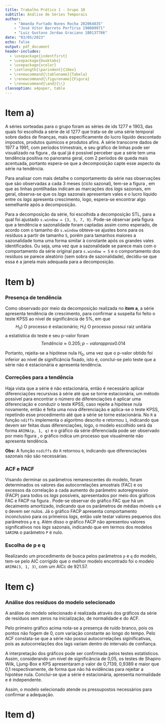```yaml
---
title: Trabalho Prático 1 - Grupo 10
subtitle: Análise de Séries Temporais
author: 
    - "Amanda Furtado Nunes Rocha 202064835"
    - "José Vítor Barreto Porfírio 190089971"
    - "Luiz Gustavo Jordao Graciano 180137786"
date: "03/05/2023"
echo: false
output: pdf_document
header-includes:
  - \usepackage{indentfirst}
  - \usepackage{booktabs}
  - \usepackage{xcolor}
  - \setlength{\parindent}{10ex}
  - \renewcommand{\tablename}{Tabela}
  - \renewcommand{\figurename}{Figura}
  - \renewcommand{\and}{\\}
classoption: a4paper, table
---
```


# Item a)

A séries sorteadas para o grupo foram as séries de ids 1277 e 1903, das quais foi escolhida a série de id 1277 que trata-se de uma série temporal sobre dados de finanças, mais especificamente do lucro líquido descontado impostos, produtos químicos e produtos afins. A série transcorre dados de 1977 a 1991, com períodos trimestrais, e seu gráfico de linhas pode ser visualizado na figura \ref{fig:linhas1277}, da qual já é possível perceber que a série tem uma tendência positiva no panorama geral, com 2 períodos de queda mais acentuada, portanto espera-se que a decomposição capte esse aspecto da série na tendência.

\begin{figure}[!ht]
  \centering
  \includegraphics[width=10cm]{assets/Serie1277_0.png}
  \caption{Gráfico de linhas para o lucro líquido descontado impostos, produtos químicos e produtos afins.}
  \label{fig:linhas1277}
\end{figure}

Para analisar com mais detalhe o comportamento da série nas observações que são observadas a cada 3 meses (ciclo sazonal), tem-se a figura \ref{fig:linhas1277s}, em que as linhas pontilhadas indicam as marcações dos *lags* sazonais, em geral, observa-se que os *lags* sazonais apresentam vales e o lucro líquido entre os *lags* apresenta crescimento, logo, espera-se encontrar algo semelhante após a decomposição.

\begin{figure}[!ht]
  \centering
  \includegraphics[width=10cm]{assets/Serie1277_s.png}
  \caption{Gráfico de linhas, com marcações nas sazonalidades, para o lucro líquido descontado impostos, produtos químicos e produtos afins.}
  \label{fig:linhas1277s}
\end{figure}

Para a decomposição da série, foi escolhida a decomposição STL, para a qual foi ajustado `s.window = {3, 5, 7, 9}`. Pode-se observar pela figura \ref{fig:linhas1277stl} que a tendência e sazonalidade foram captadas assim como esperado, de acordo com o tamanho do `s.window` obteve-se ajustes bons para os resíduos a partir de tamanho `5`, porém para tamanhos maiores a sazonalidade toma uma forma similar à constante após os grandes vales identificados. Ou seja, uma vez que a sazonalidade se parece mais com o comportamento da série original para `s.window = 5` e o comportamento dos resíduos se parece aleatório (sem sobra de sazonalidade), decidiu-se que essa é a janela mais adequada para a decomposição.

\begin{figure}[!ht]
  \centering
  \includegraphics[width=15cm]{assets/Serie1277_stl.png}
  \caption{Gráficos de linhas da decomposição STL para a série do lucro líquido descontado impostos, produtos químicos e produtos afins.}
  \label{fig:linhas1277stl}
\end{figure}

\clearpage

# Item b)

### Presença de tendência

Como observado por meio da decomposição realizada no **item a**, a série apresenta tendência de crescimento, para confirmar a suspeita foi feito o teste KPSS ao nível de significância de 5\%, em que
$$H_0) \text{ O processo é estacionário};~ H_1) \text{ O processo possui raiz unitária}$$
a estatística do teste e seu p-valor foram
$$Tendência \approx 0.205; p-valor approx 0.014$$

Portanto, rejeita-se a hipótese nula $H_0$, uma vez que o p-valor obtido foi inferior ao nível de significância fixado, isto é, conclui-se pelo teste que a série não é estacionária e apresenta tendência.

### Correções para a tendência

Haja vista que a série é não estacionária, então é necessário aplicar diferenciações recursivas à série até que se torne estacionária, um método possível para encontrar o número de diferenciações é aplicar uma diferenciação e conduzir o teste KPSS, caso rejeite a hipótese nula novamente, então é feita uma nova diferenciação e aplica-se o teste KPSS, repetindo esse procedimento até que a série se torne estacionária. No `R` a função `ndiffs` implementa o algoritmo descrito e retornou `1`, indicando que devem ser feitas duas diferenciações, logo, o modelo escolhido será da forma `ARIMA(p, 1, q)` e o gráfico da série diferenciada pode ser observado por meio figura \ref{fig:linhas1277est}, o gráfico indica um processo que visualmente não apresenta tendência.

\begin{figure}[!ht]
  \centering
  \includegraphics[width=10cm]{assets/Serie1277_diferenciada.png}
  \caption{Gráficos de linhas para a série, diferenciada duas vezes, do lucro líquido descontado impostos, produtos químicos e produtos afins.}
  \label{fig:linhas1277est}
\end{figure}

__Obs:__ A função `nsdiffs` do `R` retornou `0`, indicando que diferenciações sazonais não são necessárias.

\clearpage

### ACF e PACF

Visando derminar os parâmetros remanescentes do modelo, foram determinados os valores das autocorrelações amostrais (FAC) e os excessos da correlação a cada aumento do parâmetro autoregressivo (FACP) para todos os *lags* possíveis, apresentados por meio dos gráficos FAC e FACP na figura \ref{fig:acfpacf1277}. Pode-se observar do gráfico FAC que há um decaimento amortizado, indicando que os parâmetros de médias móveis `q` e `Q` devem ser nulos. Já o gráfico FACP apresenta comportamento inconclusivo para os primeiros *lags*, então vale testar valores pequenos dos parâmetros `p` e `q`. Além disso o gráfico FACP não apresentou valores significativos nos *lags* sazonais, indicando que em termos dos modelos `SARIMA` o parâmetro `P` é nulo.

\begin{figure}[!ht]
  \centering
  \includegraphics[width=10cm]{assets/Serie1277_diferenciada.png}
  \caption{Gráficos FAC e FACP, respectivamente, para a série diferenciada do lucro líquido descontado impostos, produtos químicos e produtos afins.}
  \label{fig:acfpacf1277}
\end{figure}

### Escolha de p e q

Realizando um procedimento de busca pelos parâmetros `p` e `q` do modelo, tem-se pelo AIC corrigido que o melhor modelo encontrado foi o modelo `ARIMA(3, 1, 3)`, com um AICc de 921.57.

\begin{table}[!h]

\caption{\label{tab:params_search}AICc calculados para tamanhos pequenos dos parâmetros p e q}
\centering
\begin{tabular}[t]{rrr}
\toprule
p & q & AICc\\
\midrule
\cellcolor{gray!6}{3} & \cellcolor{gray!6}{3} & \cellcolor{gray!6}{921.57}\\
3 & 2 & 921.65\\
\cellcolor{gray!6}{3} & \cellcolor{gray!6}{1} & \cellcolor{gray!6}{926.46}\\
3 & 0 & 927.29\\
\cellcolor{gray!6}{2} & \cellcolor{gray!6}{3} & \cellcolor{gray!6}{931.91}\\
\addlinespace
2 & 2 & 934.87\\
\cellcolor{gray!6}{0} & \cellcolor{gray!6}{1} & \cellcolor{gray!6}{936.62}\\
1 & 3 & 937.65\\
\cellcolor{gray!6}{0} & \cellcolor{gray!6}{2} & \cellcolor{gray!6}{938.85}\\
1 & 1 & 938.85\\
\addlinespace
\cellcolor{gray!6}{0} & \cellcolor{gray!6}{3} & \cellcolor{gray!6}{939.20}\\
2 & 1 & 940.34\\
\cellcolor{gray!6}{1} & \cellcolor{gray!6}{2} & \cellcolor{gray!6}{941.17}\\
2 & 0 & 942.33\\
\cellcolor{gray!6}{1} & \cellcolor{gray!6}{0} & \cellcolor{gray!6}{943.36}\\
\addlinespace
0 & 0 & 951.33\\
\bottomrule
\end{tabular}
\end{table}

# Item c)
### Análise dos resíduos do modelo selecionado
A análise do modelo selecionado é realizada através dos gráficos da série de resíduos sem zeros na inicialização, de normalidade e do ACF.

Pelo primeiro gráfico acima nota-se a presença de ruído branco, pois os pontos não fogem de 0, com variação constante ao longo do tempo. Pelo  ACF constata-se que a série não possui autocorrelações siginificativas, pois as autocorrelações dos lags variam dentro do intervalo de confiança. 

A interpretação  dos gráficos pode ser confirmada pelos testes estatísticos. Assim, considerando um nível de significância de 0,05, os testes de Shapiro Wilk, Ljung-Box e KPS apresentaram p valor de 0,7139, 0,9389 e maior que 0,1 respectivamente, de forma que não há evidências para rejeitar a hipotése nula. Conclui-se que a série é estacionária, apresenta normalidade e é independente.

Assim, o modelo selecionado atende os pressupostos necessários para confirmar a adequação.

# Item d)

